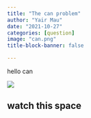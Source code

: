 ```yaml
---
title: "The can problem"
author: "Yair Mau"
date: "2021-10-27"
categories: [question]
image: "can.png"
title-block-banner: false

---
```

hello can

![](can.png)
<!-- 
toc: true
layout: post
title: 
description: What happens to the center of mass of a can of coke as you slowly drink from it?
categories: [markdown]
toc: false -->


## watch this space
